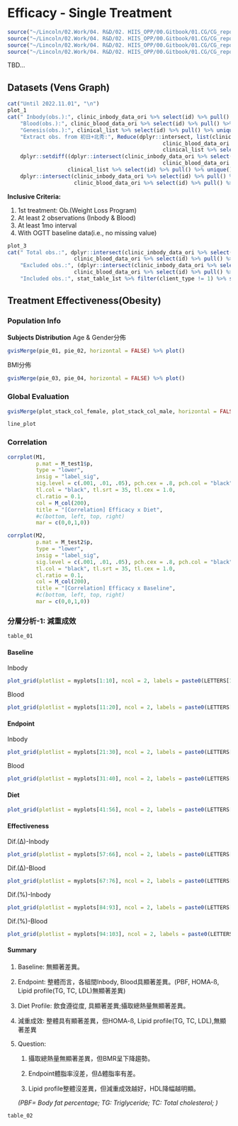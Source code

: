 # Efficacy - Single Treatment

```r
source("~/Lincoln/02.Work/04. R&D/02. HIIS_OPP/00.Gitbook/01.CG/CG_report/rscript/lin_function.R")
source("~/Lincoln/02.Work/04. R&D/02. HIIS_OPP/00.Gitbook/01.CG/CG_report/rscript/00-data_preprocessing.R")
source("~/Lincoln/02.Work/04. R&D/02. HIIS_OPP/00.Gitbook/01.CG/CG_report/rscript/01.1-venns.R")
source("~/Lincoln/02.Work/04. R&D/02. HIIS_OPP/00.Gitbook/01.CG/CG_report/rscript/01.2-global_treatment.R")

```

TBD...

## Datasets (Vens Graph) {#vens_graph}

```r
cat("Until 2022.11.01", "\n")
plot_1
cat(" Inbody(obs.):", clinic_inbody_data_ori %>% select(id) %>% pull() %>% unique() %>% length(), "counts\n",
    "Blood(obs.):", clinic_blood_data_ori %>% select(id) %>% pull() %>% unique() %>% length(), "counts\n",
    "Genesis(obs.):", clinical_list %>% select(id) %>% pull() %>% unique() %>% length(), "counts\n",
    "Extract obs. from 初日+北秀:", Reduce(dplyr::intersect, list(clinic_inbody_data_ori %>% select(id) %>% pull() %>% unique(),
                                                 clinic_blood_data_ori %>% select(id) %>% pull() %>% unique(),
                                                 clinical_list %>% select(id) %>% pull() %>% unique())) %>% length(), "+",
    dplyr::setdiff((dplyr::intersect(clinic_inbody_data_ori %>% select(id) %>% pull() %>% unique(),
                                                 clinic_blood_data_ori %>% select(id) %>% pull() %>% unique())),
                   clinical_list %>% select(id) %>% pull() %>% unique()) %>% length(), "=",
    dplyr::intersect(clinic_inbody_data_ori %>% select(id) %>% pull() %>% unique(),
                     clinic_blood_data_ori %>% select(id) %>% pull() %>% unique()) %>% length(),"counts\n")
```

**Inclusive Criteria:**

1.  1st treatment: Ob.(Weight Loss Program)
2.  At least 2 observations (Inbody & Blood)
3.  At least 1mo interval
4.  With OGTT baseline data(i.e., no missing value)

```r
plot_3
cat(" Total obs.:", dplyr::intersect(clinic_inbody_data_ori %>% select(id) %>% pull() %>% unique(),
                     clinic_blood_data_ori %>% select(id) %>% pull() %>% unique()) %>% length(),"counts\n",
    "Excluded obs.:", (dplyr::intersect(clinic_inbody_data_ori %>% select(id) %>% pull() %>% unique(),
                     clinic_blood_data_ori %>% select(id) %>% pull() %>% unique()) %>% length()) - (stat_table_1st %>% filter(client_type != 1) %>% select(id) %>% pull() %>% unique() %>% length()), "counts\n",
    "Included obs.:", stat_table_1st %>% filter(client_type != 1) %>% select(id) %>% pull() %>% unique() %>% length(), "counts\n")
```

## Treatment Effectiveness(Obesity) {#single_treatment_ob}

### Population Info

**Subjects Distribution** Age & Gender分佈

```r
gvisMerge(pie_01, pie_02, horizontal = FALSE) %>% plot()
```

BMI分佈

```r
gvisMerge(pie_03, pie_04, horizontal = FALSE) %>% plot()

```

### Global Evaluation {#global_result_ob}

```r
gvisMerge(plot_stack_col_female, plot_stack_col_male, horizontal = FALSE) %>% plot()
```

```r
line_plot
```

### Correlation

```r
corrplot(M1, 
         p.mat = M_test1$p,
         type = "lower",
         insig = "label_sig",
         sig.level = c(.001, .01, .05), pch.cex = .8, pch.col = "black",
         tl.col = "black", tl.srt = 35, tl.cex = 1.0,
         cl.ratio = 0.1,
         col = M_col(200),
         title = "[Correlation] Efficacy x Diet", 
         #c(bottom, left, top, right)
         mar = c(0,0,1,0))

```

```r
corrplot(M2, 
         p.mat = M_test2$p,
         type = "lower",
         insig = "label_sig",
         sig.level = c(.001, .01, .05), pch.cex = .8, pch.col = "black",
         tl.col = "black", tl.srt = 35, tl.cex = 1.0,
         cl.ratio = 0.1,
         col = M_col(200),
         title = "[Correlation] Efficacy x Baseline",
         #c(bottom, left, top, right)
         mar = c(0,0,1,0)) 
```

### 分層分析-1: 減重成效

```r
table_01
```

#### Baseline {#ob_baseline}

Inbody

```r
plot_grid(plotlist = myplots[1:10], ncol = 2, labels = paste0(LETTERS[1], seq(1,10)))

```

Blood

```r
plot_grid(plotlist = myplots[11:20], ncol = 2, labels = paste0(LETTERS[2], seq(1,10)))
```

#### Endpoint {#ob_endpoint}

Inbody

```r
plot_grid(plotlist = myplots[21:30], ncol = 2, labels = paste0(LETTERS[3], seq(1,10)))
```

Blood

```r
plot_grid(plotlist = myplots[31:40], ncol = 2, labels = paste0(LETTERS[4], seq(1,10)))
```

#### Diet {#ob_diet}

```r
plot_grid(plotlist = myplots[41:56], ncol = 2, labels = paste0(LETTERS[5], seq(1,10)))
```

#### Effectiveness {#ob_effectiveness}

Dif.(∆)-Inbody

```r
plot_grid(plotlist = myplots[57:66], ncol = 2, labels = paste0(LETTERS[6], seq(1,10)))
```

Dif.(∆)-Blood

```r
plot_grid(plotlist = myplots[67:76], ncol = 2, labels = paste0(LETTERS[7], seq(1,10)))
```

Dif.(%)-Inbody

```r
plot_grid(plotlist = myplots[84:93], ncol = 2, labels = paste0(LETTERS[8], seq(1,10)))
```

Dif.(%)-Blood

```r
plot_grid(plotlist = myplots[94:103], ncol = 2, labels = paste0(LETTERS[9], seq(1,10)))
```

#### Summary

1.  Baseline: 無顯著差異。

2.  Endpoint: 整體而言，各組間Inbody, Blood具顯著差異。(PBF, HOMA-ß, Lipid profile(TG, TC, LDL)無顯著差異)

3.  Diet Profile: 飲食遵從度, 具顯著差異;攝取總熱量無顯著差異。

4.  減重成效: 整體具有顯著差異，但HOMA-ß, Lipid profile(TG, TC, LDL),無顯著差異

5.  Question:

    1.  攝取總熱量無顯著差異，但BMR呈下降趨勢。

    2.  Endpoint體脂率沒差，但∆體脂率有差。

    3.  Lipid profile整體沒差異，但減重成效越好，HDL降幅越明顯。

    *(PBF= Body fat percentage; TG: Triglyceride; TC: Total cholesterol; )*

```r
table_02
```
